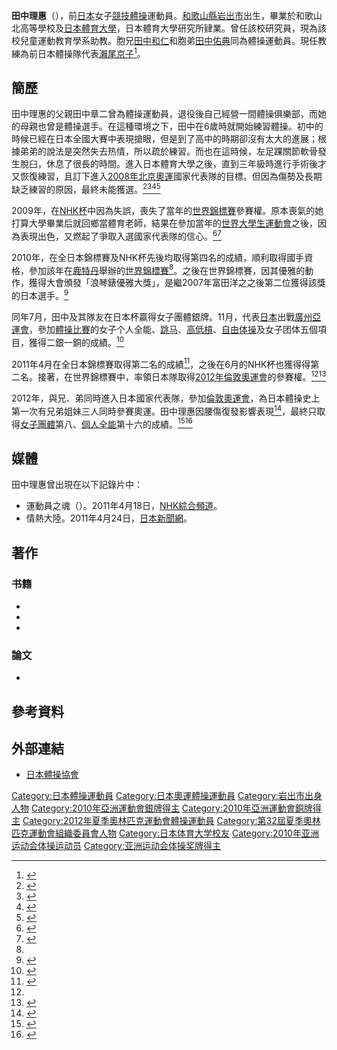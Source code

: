 {{Otheruses|subject=體操運動員|other=同名的日本配音員|田中理惠 (聲優)}}
{{Infobox 體操選手
|gymnastname= 田中理惠
|image= Rie Tanaka 2010.jpg
|fullname= {{lang|ja|田中 理恵}}
|nickname= 
|country= {{JPN}}
|formercountry= 
|hometown= 
|birthdate= {{birth_date_and_age|1987|6|11}}
|birthplace= 日本[[和歌山縣|和歌山縣]][[岩出市|岩出市]]
|deathdate=
|deathplace=
|height= {{height|m=1.57}} 
|discipline= [[競技體操|女子競技體操]] 
|natlteam= 2010－2012年
|club= 日本體育大學
|gym=
|collegeteam=
|headcoach= 瀨尾京子
|assistcoach=
|formercoach=
|choreographer=
|show-medals= yes
|medaltemplates= 
{{MedalCompetition|[[亞洲運動會|亞洲運動會]]}}
{{MedalSilver|[[2010年亞洲運動會|2010年 廣州]]|女子團體}}
{{MedalBronze|[[2010年亞洲運動會|2010年 廣州]]|女子個人全能}}
{{MedalSilver|[[2010年亞洲運動會|2010年 廣州]]|跳馬}}
{{MedalCompetition|[[體操日本杯|體操日本杯]]}}
{{MedalSilver|[[2010年體操日本杯|2010年]]|女子團體}}
}}
{{japanese|japanese=田中 理恵|kana=たなか りえ|romaji=Tanaka Rie}}

'''田中理惠'''（{{bd|1987年|6月11日}}），前[[日本|日本]]女子[[競技體操|競技體操]]運動員。[[和歌山縣|和歌山縣]][[岩出市|岩出市]]出生，畢業於和歌山北高等學校及[[日本體育大學|日本體育大學]]，日本體育大學研究所肄業。曾任該校研究員，現為該校兒童運動教育學系助教。胞兄[[田中和仁|田中和仁]]和胞弟[[田中佑典|田中佑典]]同為體操運動員。現任教練為前日本體操隊代表[[瀨尾京子|瀨尾京子]]<ref>{{cite web | url=http://www.jpn-gym.or.jp/artistic/player/natio10w/data/10wdai_tanaka.html | title=第42回世界選手権・JAPAN CUP・アジア大会日本代表選手 | publisher=-{日本体操協会}- | work=-{日本体操協会}-公式サイト | date=2010-08-12 | accessdate=2012-08-09 |language=ja}}</ref>。

==簡歷==
田中理惠的父親田中章二曾為體操運動員，退役後自己經營一間體操俱樂部，而她的母親也曾是體操選手。在這種環境之下，田中在6歲時就開始練習體操。初中的時候已經在日本全國大賽中表現搶眼，但是到了高中的時期卻沒有太大的進展；根據弟弟的說法是突然失去热情，所以疏於練習。而也在這時候，左足踝關節軟骨發生脫臼，休息了很長的時間。進入日本體育大學之後，直到三年級時進行手術後才又恢復練習，且訂下進入[[2008年夏季奧林匹克運動會體操比賽|2008年北京奧運]]國家代表隊的目標。但因為傷勢及長期缺乏練習的原因，最終未能獲選。<ref name="sankei20100619">{{cite web |url=http://sankei.jp.msn.com/sports/other/100619/oth1006191201004-n1.htm |title=美女カタログ「お兄ちゃんがいれば大丈夫!」妹系体操選手、田中理恵 |publisher=産経新聞 |date=2010-06-19 |accessdate=2011-06-13 |language=ja |deadurl=yes |archiveurl=https://web.archive.org/web/20110820154357/http://sankei.jp.msn.com/sports/other/100619/oth1006191201004-n1.htm |archivedate=2011-08-20 }}</ref><ref name="number61580">{{cite web |url=http://number.bunshun.jp/articles/-/61580?page=2 |title=女子体操界に遅咲きの美しき選手が! 気品ある演技で魅せた田中理恵。 |publisher=Sports Graphic Number |author=松原孝臣 |date=2010-11-10 |accessdate=2011-06-13 |language=ja |archive-date=2019-09-15 |archive-url=https://web.archive.org/web/20190915112815/https://number.bunshun.jp/articles/-/61580?page=2 |dead-url=no }}</ref><ref name="daily20110613">{{cite web |url=http://www.daily.co.jp/general/2011/06/13/0004166407.shtml |title=理恵&和仁&佑典…田中3兄弟世界切符 |publisher=デイリースポーツ |date=2011-06-13 |accessdate=2011-06-13 |language=ja |deadurl=yes |archiveurl=https://web.archive.org/web/20110617173724/http://www.daily.co.jp/general/2011/06/13/0004166407.shtml |archivedate=2011-06-17 }}</ref><ref name="sanspo20110613">{{cite web |url=http://www.sanspo.com/sports/news/110613/spq1106130506004-n2.htm |title=田中3兄妹、世界選手権ゲット! |publisher=サンケイスポーツ |date=2011-06-13 |accessdate=2011-06-13 |language=ja }}{{Dead link|date=2020年1月 |bot=InternetArchiveBot |fix-attempted=yes }}</ref>

2009年，在[[NHK杯體操錦標賽|NHK杯]]中因為失誤，喪失了當年的[[2009年世界競技體操錦標賽|世界錦標賽]]參賽權。原本喪氣的她打算大學畢業后就回鄉當體育老師，結果在參加當年的[[2009年夏季世界大學生運動會|世界大學生運動會]]之後，因為表現出色，又燃起了爭取入選國家代表隊的信心。<ref>{{cite web|url=http://www.asahi.com/sports/spo/TKY201006130078.html |title=田中理恵、世界選手権代表 今年こそ 体操NHK杯 |publisher=朝日新聞 |date=2010-06-13 |language=ja |archiveurl=https://web.archive.org/web/20100616094042/http://www.asahi.com/sports/spo/TKY201006130078.html |archivedate=2010-06-16 |deadurl=yes }}</ref><ref>{{cite web |url=http://number.bunshun.jp/articles/-/61580?page=2 |title=女子体操界に遅咲きの美しき選手が! 気品ある演技で魅せた田中理恵。 |publisher=Sports Graphic Number |author=松原孝臣 |date=2010-11-10 |accessdate=2011-06-13 |language=ja |archive-date=2019-09-15 |archive-url=https://web.archive.org/web/20190915112815/https://number.bunshun.jp/articles/-/61580?page=2 |dead-url=no }}</ref>

2010年，在全日本錦標賽及NHK杯先後均取得第四名的成績，順利取得國手資格，參加該年在[[鹿特丹|鹿特丹]]舉辦的[[2010年世界競技體操錦標賽|世界錦標賽]]<ref name="sanspo20110613"/>。之後在世界錦標賽，因其優雅的動作，獲得大會頒發「浪琴錶優雅大獎」，是繼2007年富田洋之之後第二位獲得該獎的日本選手。<ref>{{cite web| url=http://www.plus-blog.sportsnavi.com/jpngym/article/770| title=田中理恵選手、ロンジン・エレガンス賞受賞| publisher=-{日本体操協会}-| work=-{日本体操協会}-公式ブログ| date=2010-10-24| accessdate=2012-08-10| deadurl=yes| archiveurl=https://web.archive.org/web/20120808165822/http://www.plus-blog.sportsnavi.com/jpngym/article/770| archivedate=2012年8月8日| df=}}</ref>

同年7月，田中及其隊友在日本杯贏得女子團體銀牌。11月，代表[[2010年亚洲运动会日本代表团|日本]]出戰[[2010年亞洲運動會|廣州亞運會]]，參加[[2010年亞洲運動會體操比賽|體操比賽]]的女子个人全能、[[跳马|跳马]]、[[高低槓|高低槓]]、[[自由体操|自由体操]]及女子团体五個項目，獲得二銀一銅的成績。<ref>{{cite web | url=http://www.jpn-gym.or.jp/artistic/2010/result/data/10ag.html | title=第16回アジア競技大会体操競技結果 | publisher=日本体操協会 | work=日本体操協会公式サイト | date=2010-11-16 | accessdate=2012-08-09 | language=ja | archive-date=2013-06-15 | archive-url=https://web.archive.org/web/20130615010856/http://www.jpn-gym.or.jp/artistic/2010/result/data/10ag.html | dead-url=no }}</ref>

2011年4月在全日本錦標賽取得第二名的成績<ref>{{cite web |url=http://sportsnavi.yahoo.co.jp/other/gym/text/201104240002-spnavi.html |title=内村が大差をつけて4連覇、鶴見は史上初の6連覇を達成 全日本体操競技選手権 |publisher=スポーツナビ |date=2011-04-24 |accessdate=2011-06-13 |language=ja }}{{dead link|date=2018年1月 |bot=InternetArchiveBot |fix-attempted=yes }}</ref>，之後在6月的NHK杯也獲得得第二名。接著，在世界錦標賽中，率領日本隊取得[[2012年夏季奥林匹克运动会|2012年倫敦奧運會]]的參賽權。<ref name="daily20110613"/><ref>{{cite web |url=http://hochi.yomiuri.co.jp/osaka/sports/article/news/20110613-OHO1T00077.htm |title=田中3兄妹、世界選手権代表確実!…NHK杯 |publisher=報知新聞 |date=2011-06-13 |accessdate=2011-06-13 |language=ja }}{{dead link|date=2018年1月 |bot=InternetArchiveBot |fix-attempted=yes }}</ref>

2012年，與兄、弟同時進入日本國家代表隊，參加[[2012年夏季奥林匹克运动会|倫敦奧運會]]，為日本體操史上第一次有兄弟姐妹三人同時參賽奧運。田中理惠因腰傷復發影響表現<ref>{{cite web | url=http://www.sponichi.co.jp/olympic/news/2012/08/04/kiji/K20120804003827151.html | title=理恵、腰痛再発も笑顔の１６位…進退はシーズン後に | publisher=スポーツニッポン新聞社 | work=Sponichi Annex | date=2012-08-04 | accessdate=2012-08-10 | language=ja | archive-date=2019-09-15 | archive-url=https://web.archive.org/web/20190915005603/https://www.sponichi.co.jp/olympic/news/2012/08/04/kiji/K20120804003827151.html | dead-url=no }}</ref>，最終只取得[[2012年夏季奧林匹克運動會體操女子團體比賽|女子團體]]第八、[[2012年夏季奧林匹克運動會體操女子個人全能比賽|個人全能]]第十六的成績。<ref>{{cite web | url=http://www.london2012.com/athlete/tanaka-rie-1018060/events/ | title=Rie Tanaka - Events and results | publisher=2 The London Organising Committee of the Olympic Games and Paralympic Games Limited | work=Official London 2012 website | accessdate=2012-08-09 | language=en | archive-date=2012-09-15 | archive-url=https://web.archive.org/web/20120915115052/http://www.london2012.com/athlete/tanaka-rie-1018060/events/ | dead-url=yes }}</ref><ref>{{cite web | url=http://www.nownews.com/2012/08/03/11842-2841218.htm | title=體操界濱崎步　田中理惠3兄妹出征奧運人氣旺 | publisher=今日傳媒 | work=2012倫敦 | date=2012-08-03 | accessdate=2012-08-10 | author=Lee Wen | language=zh-tw | archive-date=2012-11-26 | archive-url=https://web.archive.org/web/20121126014245/http://www.nownews.com/2012/08/03/11842-2841218.htm | dead-url=no }}</ref>

== 媒體 ==
田中理惠曾出現在以下記錄片中：
* 運動員之魂（{{lang|ja|アスリートの魂}}）。2011年4月18日，[[NHK綜合頻道|NHK綜合頻道]]。
* 情熱大陸。2011年4月24日，[[日本新聞網|日本新聞網]]。

== 著作 ==
===书籍===
*{{cite book |author=田中理恵 |coauthors= |title=Smile |year=2013 |publisher=ベースボールマガジン社 |location=東京 |language=ja |isbn=9784583105482}}
*{{cite book |author=瀬尾京子 |coauthors=田中理恵 |title=美ラインストレッチ&エクササイズ |year=2014 |publisher=世界文化社 |location=東京 |language=ja |isbn=9784418144051}}
*{{cite book |author=田中理恵 |others=瀬尾京子監修 |title=田中理恵の体操教室 |year=2014 |publisher=ベースボール・マガジン社 |location=東京 |language=ja |isbn=9784583106854}}

===論文===
*{{cite paper |author=田中理恵、村田由香里、具志堅幸司 |date=2015-09-30 |title=体操で美しさを求めることの教育的意義について : 暴力論、美、教育の因果性を中心に |journal=日本体育大学紀要 |volume=45 |issue=1 |pages=1-11 |publisher=日本体育大学 |location=東京 |issn=0285-0613 |url=http://id.nii.ac.jp/1444/00001043/ |language=ja |format=PDF}}

== 參考資料 ==
{{reflist}}

== 外部連結 ==
* [http://www.jpn-gym.or.jp/artistic/player/natio10w/data/10wdai_tanaka.html 日本體操協會] {{Wayback|url=http://www.jpn-gym.or.jp/artistic/player/natio10w/data/10wdai_tanaka.html |date=20130719234838 }}{{ja icon}}

{{DEFAULTSORT:Tanaka Rie}}
[[Category:日本體操運動員|Category:日本體操運動員]]
[[Category:日本奧運體操運動員|Category:日本奧運體操運動員]]
[[Category:岩出市出身人物|Category:岩出市出身人物]]
[[Category:2010年亞洲運動會銀牌得主|Category:2010年亞洲運動會銀牌得主]]
[[Category:2010年亞洲運動會銅牌得主|Category:2010年亞洲運動會銅牌得主]]
[[Category:2012年夏季奧林匹克運動會體操運動員|Category:2012年夏季奧林匹克運動會體操運動員]]
[[Category:第32屆夏季奧林匹克運動會組織委員會人物|Category:第32屆夏季奧林匹克運動會組織委員會人物]]
[[Category:日本体育大学校友|Category:日本体育大学校友]]
[[Category:2010年亚洲运动会体操运动员|Category:2010年亚洲运动会体操运动员]]
[[Category:亚洲运动会体操奖牌得主|Category:亚洲运动会体操奖牌得主]]